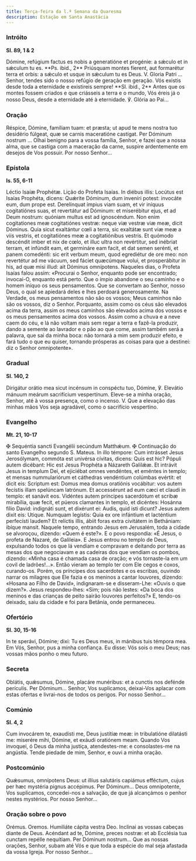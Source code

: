 ```yaml
---
title: Terça-feira da l.ª Semana da Quaresma
description: Estação em Santa Anastácia
---
```


### Intróito

**Sl. 89, 1 & 2**

<div class="side-by-side not-content">
  <span>
    Dómine, refúgium factus es nobis a generatióne et progénie: a sǽculo et in
    sǽculum tu es. **Ps. ibid., 2** Priúsquam montes fíerent, aut formarétur
    terra et orbis: a sǽculo et usque in sǽculum tu es Deus. V. Gloria Patri ...
  </span>
  <span>
    Senhor, tendes sido o nosso refúgio de geração em geração. Vós existis desde
    toda a eternidade e existireis sempre! **Sl. ibid., 2** Antes que os montes
    fossem criados e que criásseis a terra e o mundo, Vós éreis já o nosso Deus,
    desde a eternidade até à eternidade. ℣. Glória ao Pai...
  </span>
</div>

### Oração

<div class="side-by-side not-content">
  <span>
    Réspice, Dómine, famíliam tuam: et præsta; ut apud te mens nostra tuo
    desidério fúlgeat, quæ se carnis maceratióne castígat. Per Dóminum nostrum
    ...
  </span>
  <span>
    Olhai benigno para a vossa família, Senhor, e fazei que a nossa alma, que se
    castiga com a maceração da carne, suspire ardentemente em desejos de Vos
    possuir. Por nosso Senhor...
  </span>
</div>

### Epístola

**Is. 55, 6-11**

<div class="side-by-side not-content">
  <span>Léctio Isaíæ Prophétæ.</span>
  <span>Lição do Profeta Isaías.</span>
  <span>
    In diébus illis: Locútus est Isaías Prophéta, dicens: Quǽrite Dóminum, dum
    inveníri potest: invocáte eum, dum prope est. Derelínquat ímpius viam suam,
    et vir iníquus cogitatiónes suas, et revertátur ad Dóminum: et miserébitur
    ejus, et ad Deum nostrum: quóniam multus est ad ignoscéndum. Non enim
    cogitationes meæ cogitatiónes vestræ: neque viæ vestræ viæ meæ, dicit
    Dóminus. Quia sicut exaltántur cœli a terra, sic exaltátæ sunt viæ meæ a
    viis vestris, et cogitatiónes meæ a cogitatiónibus vestris. Et quómodo
    descéndit imber et nix de cœlo, et illuc ultra non revértitur, sed inébriat
    terram, et infúndit eam, et germináre eam facit, et dat semen serénti, et
    panem comedénti: sic erit verbum meum, quod egrediétur de ore meo: non
    revertétur ad me vácuum, sed fáciet quæcúmque volui, et prosperábitur in
    his, ad quæ misi illud: ait Dóminus omnípotens.
  </span>
  <span>
    Naqueles dias, o Profeta Isaías falou assim: «Procurai o Senhor, enquanto
    pode ser encontrado; invocai-O, enquanto está perto. Que o ímpio abandone o
    seu caminho e o homem iníquo os seus pensamentos. Que se convertam ao
    Senhor, nosso Deus, o qual se apiedará deles e lhes perdoará generosamente.
    Na Verdade, os meus pensamentos não são os vossos; Meus caminhos não são os
    vossos, diz o Senhor. Porquanto, assim como os céus são elevados acima da
    terra, assim os meus caminhos são elevados acima dos vossos e os meus
    pensamentos acima dos vossos. Assim como a chuva e a neve caem do céu, e lá
    não voltam mais sem regar a terra e fazê-la produzir, dando a semente ao
    lavrador e o pão ao que come, assim também será a palavra, que sai da minha
    boca: não tornará a mim sem produzir efeito, e fará tudo o que eu quiser,
    tornando prósperas as coisas para que a destinei: diz o Senhor omnipotente».
  </span>
</div>

### Gradual

**Sl. 140, 2**

<div class="side-by-side not-content">
  <span>
    Dirigátur orátio mea sicut incénsum in conspéctu tuo, Dómine, ℣. Elevátio
    mánuum meárum sacrifícium vespertínum.
  </span>
  <span>
    Eleve-se a minha oração, Senhor, até à vossa presença, como o incenso. V.
    Que a elevação das minhas mãos Vos seja agradável, como o sacrifício
    vespertino.
  </span>
</div>

### Evangelho

**Mt. 21, 10-17**

<div class="side-by-side not-content">
  <span>
    <span class="text-red-500">✠</span> Sequéntia sancti Evangélii secúndum
    Matthǽum.
  </span>
  <span>
    <span class="text-red-500">✠</span> Continuação do santo Evangelho segundo
    S. Mateus.
  </span>
  <span>
    In illo témpore: Cum intrásset Jesus Jerosólymam, commóta est univérsa
    cívitas, dicens: Quis est hic? Pópuli autem dicébant: Hic est Jesus Prophéta
    a Názareth Galilǽæ. Et intrávit Jesus in templum Dei, et ejiciébat omnes
    vendéntes, et eméntes in templo; et mensas nummulariórum et cáthedras
    vendéntium colúmbas evértit: et dicit eis: Scriptum est: Domus mea domus
    oratiónis vocábitur: vos autem fecístis illam spelúncam latrónum. Et
    accessérunt ad eum cæci et claudi in templo: et sanávit eos. Vidéntes autem
    príncipes sacerdótum et scribæ mirabília, quæ fecit, et púeros clamantes in
    templo, et dicéntes: Hosánna fílio David: indignáti sunt, et dixérunt ei:
    Audis, quid isti dicunt? Jesus autem dixit eis: Utique. Numquam legístis:
    Quia ex ore infántium et lacténtium perfecísti laudem? Et relíctis illis,
    ábiit foras extra civitátem in Bethániam: ibíque mansit.
  </span>
  <span>
    Naquele tempo, entrando Jesus em Jerusalém, toda a cidade se alvoroçou,
    dizendo: «Quem é este?». E o povo respondia: «É Jesus, o profeta de Nazaré,
    de Galileia». E Jesus entrou no templo de Deus, expulsando todos os que lá
    vendiam e compravam e deitando por terra as mesas dos que negociavam e as
    cadeiras dos que vendiam os pombos, dizendo: «Minha casa é chamada casa de
    oração; e vós tornaste-la em um covil de ladrões!...». Então vieram ao
    templo ter com Ele cegos e coxos, curando-os. Porém, os príncipes dos
    sacerdotes e os escribas, ouvindo narrar os milagres que Ele fazia e os
    meninos a cantar louvores, dizendo: «Hosana ao Filho de David»,
    indignaram-se e disseram-Lhe: «Ouvis o que dizem?». Jesus respondeu-lhes:
    «Sim; pois não lestes: «Da boca dos meninos e das crianças de peito sairão
    louvores perfeitos?» E, tendo-os deixado, saiu da cidade e foi para Betânia,
    onde permaneceu.
  </span>
</div>

### Ofertório

**Sl. 30, 15-16**

<div class="side-by-side not-content">
  <span>
    In te sperávi, Dómine; dixi: Tu es Deus meus, in mánibus tuis témpora mea.
  </span>
  <span>
    Em Vós, Senhor, pus a minha confiança. Eu disse: Vós sois o meu Deus; nas
    vossas mãos ponho o meu futuro.
  </span>
</div>

### Secreta

<div class="side-by-side not-content">
  <span>
    Oblátis, quǽsumus, Dómine, placáre munéribus: et a cunctis nos defénde
    perículis. Per Dóminum...
  </span>
  <span>
    Senhor, Vos suplicamos, deixai-Vos aplacar com estas ofertas e livrai-nos de
    todos os perigos. Por nosso Senhor...
  </span>
</div>

### Comúnio

**Sl. 4, 2**

<div class="side-by-side not-content">
  <span>
    Cum invocárem te, exaudísti me, Deus justítiæ meæ: in tribulatióne dilatásti
    me: miserére mihi, Dómine, et exáudi oratiónem meam.
  </span>
  <span>
    Quando Vos invoquei, ó Deus da minha justiça, atendestes-me: e
    consolastes-me na angústia. Tende piedade de mim, Senhor, e ouvi a minha
    oração.
  </span>
</div>

### Postcomúnio

<div class="side-by-side not-content">
  <span>
    Quǽsumus, omnípotens Deus: ut illíus salutáris capiámus efféctum, cujus per
    hæc mystéria pignus accépimus. Per Dóminum...
  </span>
  <span>
    Deus omnipotente, Vos suplicamos, concedei-nos a salvação, de que já
    alcançámos o penhor nestes mystérios. Por nosso Senhor...
  </span>
</div>

### Oração sobre o povo

<div class="side-by-side not-content">
  <span class="text-red-500 text-center">Orémus.</span>
  <span class="text-red-500 text-center">Oremos.</span>
  <span>Humiliáte cápita vestra Deo.</span>
  <span>Inclinai as vossas cabeças diante de Deus.</span>
  <span>
    Acéndant ad te, Dómine, preces nostræ: et ab Ecclésia tua cunctam repélle
    nequítiam. Per Dóminum nostrum...
  </span>
  <span>
    Que as nossas orações, Senhor, subam até Vós e que toda a espécie do mal
    seja afastada da vossa Igreja. Por nosso Senhor...
  </span>
</div>
